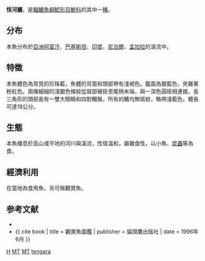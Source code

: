 {{Speciesbox
| genus = Mystus
| species = tengara
| status = NE
| authority = [[弗朗西斯·布坎南-漢密爾頓|Hamilton]], 1822
| synonyms = *''Macrones tengara''<br /><small>Hamilton, 1822</small>
*''Mystus tengra''<br /><small>Hamilton, 1822</small>
*''Pimelodus carcio''<br /><small>Hamilton, 1822</small>
*''Pimelodus tengara''<br /><small>Hamilton, 1822</small>
}}

'''恆河鱯'''，是[[輻鰭魚綱|輻鰭魚綱]][[鯰形目|鯰形目]][[鮠科|鮠科]]的其中一[[種|種]]。

==分布==
本魚分布於[[亞洲|亞洲]][[阿富汗|阿富汗]]、[[巴基斯坦|巴基斯坦]]、[[印度|印度]]、[[尼泊爾|尼泊爾]]、[[孟加拉|孟加拉]]的溪流中。

==特徵==
本魚體色為常見的珍珠藍，魚體的背面和頭部帶有淺褐色。腹面為銀藍色，夾雜著粉紅色。兩條細細的淺銀色條紋從肩部被掛至尾柄末端，與一深色圓斑相連接。長三角形的頭部長有一雙大眼睛和四對觸鬚，所有的鰭均無斑紋，略帶淺藍色。體長可達18公分。

==生態==
本魚棲息於高山或平地的河川與溪流，性情溫和，屬雜食性，以小魚、[[昆蟲|昆蟲]]等為食。

==經濟利用==
在當地為食用魚，另可做觀賞魚。

==参考文献==
{{refbegin}}
*{{FishBase_species|genus=Mystus|species=tengara|year=2011|month=12}}
*{{ cite book | title = 觀賞魚圖鑑 | publisher = 貓頭鷹出版社 | date = 1996年6月 }}
{{refend}}
{{Taxonbar}}

[[Category:1822年描述的鱼类|H]]
[[Category:觀賞魚|MT]]
[[Category:食用魚|MT]]
[[Category:鱯屬|tengara]]